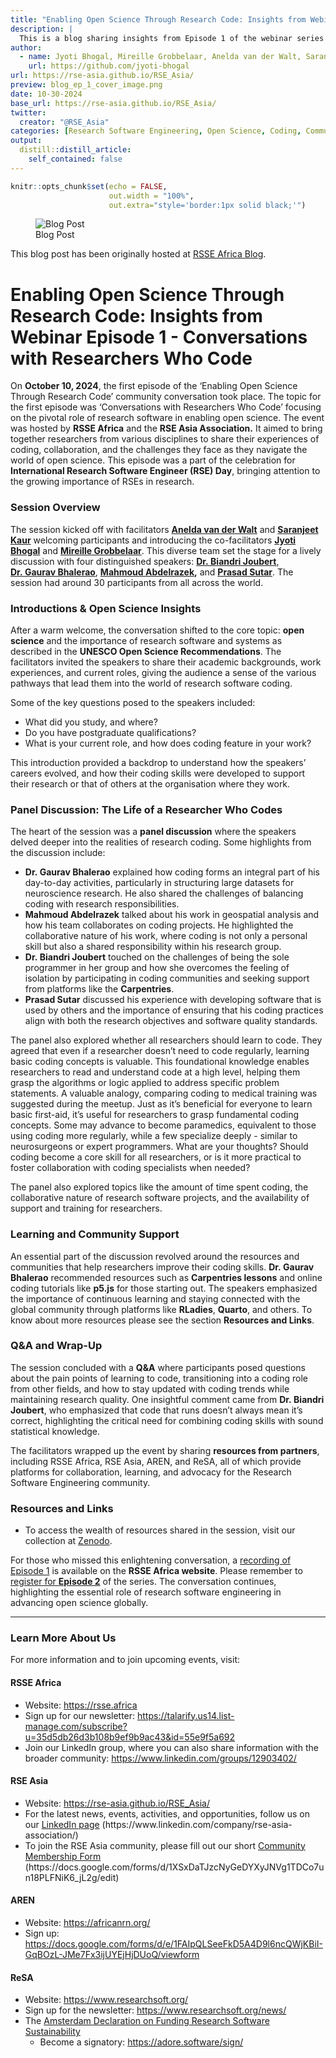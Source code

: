 ```yaml
---
title: "Enabling Open Science Through Research Code: Insights from Webinar Episode 1 - Conversations with Researchers Who Code "
description: |
  This is a blog sharing insights from Episode 1 of the webinar series 'Enabling Open Science Through Research Code'
author:
  - name: Jyoti Bhogal, Mireille Grobbelaar, Anelda van der Walt, Saranjeet Kaur Bhogal
    url: https://github.com/jyoti-bhogal
url: https://rse-asia.github.io/RSE_Asia/
preview: blog_ep_1_cover_image.png
date: 10-30-2024
base_url: https://rse-asia.github.io/RSE_Asia/
twitter:
  creator: "@RSE_Asia"
categories: [Research Software Engineering, Open Science, Coding, Community Building, Experience Blog]
output:
  distill::distill_article:
    self_contained: false
---
```


```r
knitr::opts_chunk$set(echo = FALSE,
                      out.width = "100%",
                      out.extra="style='border:1px solid black;'")
```

![Blog Post](blog_ep_1_cover_image.png)

This blog post has been originally hosted at [RSSE Africa Blog](https://rsse.africa/post/2024/10/open-science-episode1/).

# Enabling Open Science Through Research Code: Insights from Webinar Episode 1 \- Conversations with Researchers Who Code 

On **October 10, 2024**, the first episode of the ‘Enabling Open Science Through Research Code’  community conversation took place. The topic for the first episode was ‘Conversations with Researchers Who Code’ focusing on the pivotal role of research software in enabling open science. The event was hosted by **RSSE Africa** and the **RSE Asia Association.** It aimed to bring together researchers from various disciplines to share their experiences of coding, collaboration, and the challenges they face as they navigate the world of open science. This episode was a part of the celebration for **International Research Software Engineer (RSE) Day**, bringing attention to the growing importance of RSEs in research.

### **Session Overview**

The session kicked off with facilitators [**Anelda van der Walt**](https://www.linkedin.com/in/aneldavanderwalt/) and [**Saranjeet Kaur**](https://www.linkedin.com/in/saranjeet-k-48ab769b/) welcoming participants and introducing the co-facilitators [**Jyoti Bhogal**](https://www.linkedin.com/in/jyoti-bhogal/) and [**Mireille Grobbelaar**](https://www.linkedin.com/in/mireille-grobbelaar/). This diverse team set the stage for a lively discussion with four distinguished speakers: [**Dr. Biandri Joubert**](https://www.linkedin.com/in/biandri-joubert-phd-8270763b/), [**Dr. Gaurav Bhalerao**](https://www.linkedin.com/in/gauravbhalerao/), [**Mahmoud Abdelrazek**](https://www.linkedin.com/in/razekmh/)**,** and **[Prasad Sutar](https://www.linkedin.com/in/prasadsutar11/)**. The session had around 30 participants from all across the world.

### **Introductions & Open Science Insights**

After a warm welcome, the conversation shifted to the core topic: **open science** and the importance of research software and systems as described in the **UNESCO Open Science Recommendations**. The facilitators invited the speakers to share their academic backgrounds, work experiences, and current roles, giving the audience a sense of the various pathways that lead them into the world of research software coding.

Some of the key questions posed to the speakers included:

* What did you study, and where?  
* Do you have postgraduate qualifications?  
* What is your current role, and how does coding feature in your work?

This introduction provided a backdrop to understand how the speakers’ careers evolved, and how their coding skills were developed to support their research or that of others at the organisation where they work.

### **Panel Discussion: The Life of a Researcher Who Codes**

The heart of the session was a **panel discussion** where the speakers delved deeper into the realities of research coding. Some highlights from the discussion include:

* **Dr. Gaurav Bhalerao** explained how coding forms an integral part of his day-to-day activities, particularly in structuring large datasets for neuroscience research. He also shared the challenges of balancing coding with research responsibilities.  
* **Mahmoud Abdelrazek** talked about his work in geospatial analysis and how his team collaborates on coding projects. He highlighted the collaborative nature of his work, where coding is not only a personal skill but also a shared responsibility within his research group.  
* **Dr. Biandri Joubert** touched on the challenges of being the sole programmer in her group and how she overcomes the feeling of isolation by participating in coding communities and seeking support from platforms like the **Carpentries**.  
* **Prasad Sutar** discussed his experience with developing software that is used by others and the importance of ensuring that his coding practices align with both the research objectives and software quality standards.

The panel also explored whether all researchers should learn to code. They agreed that even if a researcher doesn’t need to code regularly, learning basic coding concepts is valuable. This foundational knowledge enables researchers to read and understand code at a high level, helping them grasp the algorithms or logic applied to address specific problem statements. A  valuable analogy, comparing coding to medical training was suggested during the meetup.  Just as it’s beneficial for everyone to learn basic first-aid, it’s useful for researchers to grasp fundamental coding concepts. Some may advance to become paramedics, equivalent to those using coding more regularly, while a few specialize deeply \- similar to neurosurgeons or expert programmers. What are your thoughts? Should coding become a core skill for all researchers, or is it more practical to foster collaboration with coding specialists when needed?

The panel also explored topics like the amount of time spent coding, the collaborative nature of research software projects, and the availability of support and training for researchers.

### **Learning and Community Support**

An essential part of the discussion revolved around the resources and communities that help researchers improve their coding skills. **Dr. Gaurav Bhalerao** recommended resources such as **Carpentries lessons** and online coding tutorials like **p5.js** for those starting out. The speakers emphasized the importance of continuous learning and staying connected with the global community through platforms like **RLadies**, **Quarto**, and others. To know about more resources please see the section **Resources and Links**.

### **Q\&A and Wrap-Up**

The session concluded with a **Q\&A** where participants posed questions about the pain points of learning to code, transitioning into a coding role from other fields, and how to stay updated with coding trends while maintaining research quality. One insightful comment came from **Dr. Biandri Joubert**, who emphasized that code that runs doesn’t always mean it’s correct, highlighting the critical need for combining coding skills with sound statistical knowledge.

The facilitators wrapped up the event by sharing **resources from partners**, including RSSE Africa, RSE Asia, AREN, and ReSA, all of which provide platforms for collaboration, learning, and advocacy for the Research Software Engineering community.

### **Resources and Links**

* To access the wealth of resources shared in the session, visit our collection at [Zenodo](https://zenodo.org/records/13946139).

For those who missed this enlightening conversation, a [recording of Episode 1](https://www.youtube.com/watch?v=UmSHhDVRGig) is available on the **RSSE Africa website**. Please remember to [register for **Episode 2**](https://us06web.zoom.us/meeting/register/tZcpcu-ppjstGNJwEt1aKRjR6r2aC7Q4qE9Y#/registration) of the series. The conversation continues, highlighting the essential role of research software engineering in advancing open science globally.

---

### **Learn More About Us**

For more information and to join upcoming events, visit:

#### RSSE Africa

* Website: [https://rsse.africa](https://rsse.africa)   
* Sign up for our newsletter: [https://talarify.us14.list-manage.com/subscribe?u=35d5db26d3b108b9ef9b9ac43\&id=55e9f5a692](https://talarify.us14.list-manage.com/subscribe?u=35d5db26d3b108b9ef9b9ac43&id=55e9f5a692)  
* Join our LinkedIn group, where you can also share information with the broader community: [https://www.linkedin.com/groups/12903402/](https://www.linkedin.com/groups/12903402/) 

#### RSE Asia

* Website: [https://rse-asia.github.io/RSE\_Asia/](https://rse-asia.github.io/RSE_Asia/)   
* For the latest news, events, activities, and opportunities, follow us on our [LinkedIn page](https://www.linkedin.com/company/rse-asia-association/) (https://www.linkedin.com/company/rse-asia-association/)  
* To join the RSE Asia community, please fill out our short [Community Membership Form](https://docs.google.com/forms/d/1XSxDaTJzcNyGeDYXyJNVg1TDCo7un18PLFNiK6_jL2g/edit) (https://docs.google.com/forms/d/1XSxDaTJzcNyGeDYXyJNVg1TDCo7un18PLFNiK6\_jL2g/edit)

#### AREN

* Website: [https://africanrn.org/](https://africanrn.org/)   
* Sign up: [https://docs.google.com/forms/d/e/1FAIpQLSeeFkD5A4D9l6ncQWjKBiI-GqBOzL-JMe7Fx3ijUYEjHjDUoQ/viewform](https://docs.google.com/forms/d/e/1FAIpQLSeeFkD5A4D9l6ncQWjKBiI-GqBOzL-JMe7Fx3ijUYEjHjDUoQ/viewform) 

#### ReSA

* Website: [https://www.researchsoft.org/](https://www.researchsoft.org/)  
* Sign up for the newsletter: [https://www.researchsoft.org/news/](https://www.researchsoft.org/news/)   
* The [Amsterdam Declaration on Funding Research Software Sustainability](https://ogyaqy.clicks.mlsend.com/ty/c/eyJ2Ijoie1wiYVwiOjc3ODEyOSxcImxcIjoxMzM1MDk5NDcxNDA4Njc3OTMsXCJyXCI6MTMzNTA5OTQ4NTg4OTUwNzkzfSIsInMiOiJiMTU2Y2FhYzI3YjQyZjI1In0)   
  * Become a signatory: [https://adore.software/sign/](https://adore.software/sign/) 

